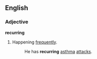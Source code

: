 ==English==
===Adjective===
'''recurring''' 
# Happening [[frequently]].
#: He has '''recurring''' [[asthma]] [[attack]]s.